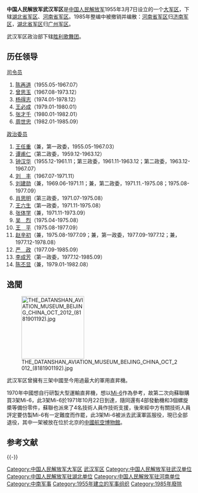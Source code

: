 {{unreferenced|time=2012-06-26T03:37:41+00:00 }}

'''中国人民解放军武汉军区'''是[[中国人民解放军|中国人民解放军]]1955年3月7日设立的一个[[大军区|大军区]]，下辖[[湖北省军区|湖北省军区]]、[[河南省军区|河南省军区]]。1985年整编中被撤销并编散：[[河南省军区|河南省军区]]归[[济南军区|济南军区]]，[[湖北省军区|湖北省军区]]归[[广州军区|广州军区]]。

武汉军区政治部下辖[[胜利歌舞团|胜利歌舞团]]。

== 历任领导 ==
; [[司令员|司令员]]
#[[陈再道|陈再道]]（1955.05-1967.07）
#[[曾思玉|曾思玉]]（1967.08-1973.12）
#[[杨得志|杨得志]]（1974.01-1978.12）
#[[王必成|王必成]]（1979.01-1980.01）
#[[张才千|张才千]]（1980.01-1982.01）
#[[周世忠|周世忠]]（1982.01-1985.09）

; [[政治委员|政治委员]]
#[[王任重|王任重]]（兼，第一政委，1955.05-1967.03）
#[[谭甫仁|谭甫仁]]（第二政委，1959.12-1963.12）
#[[钟汉华|钟汉华]]（1955.12-1961.11；第三政委，1961.11-1963.12；第二政委，1963.12-1967.07）
#[[刘丰|刘　丰]]（1967.07-1971.11）
#[[刘建勋|刘建勋]]（兼，1969.06-1971.11；兼，第二政委，1971.11.-1975.08；1975.08-1977.09） 
#[[肖思明|肖思明]]（第三政委，1971.07-1975.08）
#[[王六生|王六生]]（第一政委，1971.11-1975.08）
#[[张体学|张体学]]（兼，1971.11-1973.09）
#[[吴烈|吴　烈]]（1975.04-1975.08）
#[[王平_(上將)|王　平]]（1975.08-1977.09） 
#[[赵辛初|赵辛初]]（兼，1975.08-1977.09；兼，第一政委，1977.09-1977.12；兼，1977.12-1978.08）
#[[严政|严　政]]（1977.09-1985.09）
#[[李成芳|李成芳]]（第一政委，1977.12-1985.09）
#[[陈丕显|陈丕显]]（兼，1979.01-1982.08）

==逸聞==
[[File:THE_DATANSHAN_AVIATION_MUSEUM_BEIJING_CHINA_OCT_2012_(8181901192).jpg|170px]]

武汉军区曾擁有三架中國至今用過最大的軍用直昇機。

1970年中國想自行研製大型運輸直昇機，想以[[Mi-6|Mi-6]]作為參考，故第二次向蘇聯購買3架Mi-6，此3架Mi-6於1971年10月22日到達，隨同還有4部發動機和3個螺旋槳等備份零件，蘇聯也派來了4名技術人員作技術支援，後來經中方有關技術人員評定要仿製Mi-6有一定難度而作罷，此3架Mi-6被派去武漢軍區服役，現已全部退役，其中一架被放在位於北京的[[中國航空博物館|中國航空博物館]]。

== 参考文献 ==
{{Reflist}}

{{-}}
{{PLA Military Region|1955}}

[[Category:中国人民解放军大军区|Category:中国人民解放军大军区]]
[[Category:武汉军区|]]
[[Category:中国人民解放军驻武汉单位|Category:中国人民解放军驻武汉单位]]
[[Category:中国人民解放军驻湖北单位|Category:中国人民解放军驻湖北单位]]
[[Category:中国人民解放军驻河南单位|Category:中国人民解放军驻河南单位]]
[[Category:中南军事|Category:中南军事]]
[[Category:1955年建立的军事组织|Category:1955年建立的军事组织]]
[[Category:1985年廢除|Category:1985年廢除]]

{{mil-stub}}